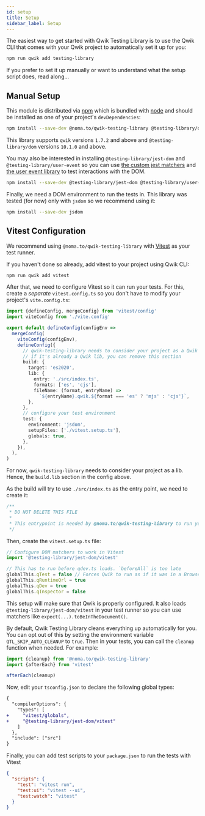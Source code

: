 ```yaml
---
id: setup
title: Setup
sidebar_label: Setup
---
```


The easiest way to get started with Qwik Testing Library is to use the Qwik CLI
that comes with your Qwik project to automatically set it up for you:

```bash npm2yarn
npm run qwik add testing-library
```

If you prefer to set it up manually or want to understand what the setup script
does, read along...

## Manual Setup

This module is distributed via [npm][npm] which is bundled with [node][node] and
should be installed as one of your project's `devDependencies`:

```bash npm2yarn
npm install --save-dev @noma.to/qwik-testing-library @testing-library/dom
```

This library supports `qwik` versions `1.7.2` and above and
`@testing-library/dom` versions `10.1.0` and above.

You may also be interested in installing `@testing-library/jest-dom` and
`@testing-library/user-event` so you can use [the custom jest
matchers][jest-dom] and [the user event library][user-event] to test
interactions with the DOM.

```bash npm2yarn
npm install --save-dev @testing-library/jest-dom @testing-library/user-event
```

Finally, we need a DOM environment to run the tests in. This library was tested
(for now) only with `jsdom` so we recommend using it:

```bash npm2yarn
npm install --save-dev jsdom
```

[npm]: https://www.npmjs.com/
[node]: https://nodejs.org
[jest-dom]: https://github.com/testing-library/jest-dom
[user-event]: https://github.com/testing-library/user-event

## Vitest Configuration

We recommend using `@noma.to/qwik-testing-library` with [Vitest][vitest] as your
test runner.

If you haven't done so already, add vitest to your project using Qwik CLI:

```bash npm2yarn
npm run qwik add vitest
```

After that, we need to configure Vitest so it can run your tests. For this,
create a _separate_ `vitest.config.ts` so you don't have to modify your
project's `vite.config.ts`:

```ts title="vitest.config.ts"
import {defineConfig, mergeConfig} from 'vitest/config'
import viteConfig from './vite.config'

export default defineConfig(configEnv =>
  mergeConfig(
    viteConfig(configEnv),
    defineConfig({
      // qwik-testing-library needs to consider your project as a Qwik lib
      // if it's already a Qwik lib, you can remove this section
      build: {
        target: 'es2020',
        lib: {
          entry: './src/index.ts',
          formats: ['es', 'cjs'],
          fileName: (format, entryName) =>
            `${entryName}.qwik.${format === 'es' ? 'mjs' : 'cjs'}`,
        },
      },
      // configure your test environment
      test: {
        environment: 'jsdom',
        setupFiles: ['./vitest.setup.ts'],
        globals: true,
      },
    }),
  ),
)
```

For now, `qwik-testing-library` needs to consider your project as a lib. Hence,
the `build.lib` section in the config above.

As the build will try to use `./src/index.ts` as the entry point, we need to
create it:

```ts title="src/index.ts"
/**
 * DO NOT DELETE THIS FILE
 *
 * This entrypoint is needed by @noma.to/qwik-testing-library to run your tests
 */
```

Then, create the `vitest.setup.ts` file:

```ts title="vitest.setup.ts"
// Configure DOM matchers to work in Vitest
import '@testing-library/jest-dom/vitest'

// This has to run before qdev.ts loads. `beforeAll` is too late
globalThis.qTest = false // Forces Qwik to run as if it was in a Browser
globalThis.qRuntimeQrl = true
globalThis.qDev = true
globalThis.qInspector = false
```

This setup will make sure that Qwik is properly configured. It also loads
`@testing-library/jest-dom/vitest` in your test runner so you can use matchers
like `expect(...).toBeInTheDocument()`.

By default, Qwik Testing Library cleans everything up automatically for you. You
can opt out of this by setting the environment variable `QTL_SKIP_AUTO_CLEANUP`
to `true`. Then in your tests, you can call the `cleanup` function when needed.
For example:

```ts
import {cleanup} from '@noma.to/qwik-testing-library'
import {afterEach} from 'vitest'

afterEach(cleanup)
```

Now, edit your `tsconfig.json` to declare the following global types:

```diff title="tsconfig.json"
{
  "compilerOptions": {
    "types": [
+     "vitest/globals",
+     "@testing-library/jest-dom/vitest"
    ]
  },
  "include": ["src"]
}
```

[vitest]: https://vitest.dev/

Finally, you can add test scripts to your `package.json` to run the tests with
Vitest

```json title="package.json"
{
  "scripts": {
    "test": "vitest run",
    "test:ui": "vitest --ui",
    "test:watch": "vitest"
  }
}
```
